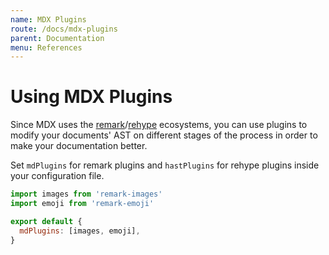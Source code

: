 ```yaml
---
name: MDX Plugins
route: /docs/mdx-plugins
parent: Documentation
menu: References
---
```


# Using MDX Plugins

Since MDX uses the [remark](https://github.com/remarkjs/remark)/[rehype](https://github.com/rehypejs/rehype) ecosystems, you can use plugins to modify your documents' AST on different stages of the process in order to make your documentation better.

Set `mdPlugins` for remark plugins and `hastPlugins` for rehype plugins inside your configuration file.

```js
import images from 'remark-images'
import emoji from 'remark-emoji'

export default {
  mdPlugins: [images, emoji],
}
```

